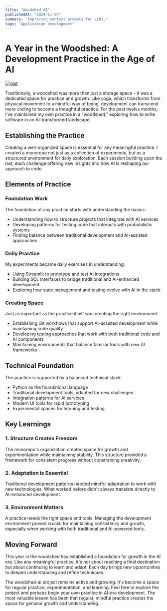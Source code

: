 ```yaml
---
title: "Woodshed AI"
publishedAt: "2024-11-07"
summary: "Improving context prompts for LLMs."
tags: "Application development"
---
```


# A Year in the Woodshed: A Development Practice in the Age of AI


[![gist](https://img.shields.io/badge/repo%20-8A2BE2)](https://github.com/mpazaryna/woodshed-ai)

Traditionally, a woodshed was more than just a storage space - it was a dedicated space for practice and growth. Like yoga, 
which transforms from physical movement to a mindful way of being, development can transcend mere coding to become a 
thoughtful practice. For the past twelve months, I've maintained my own practice in a "woodshed," exploring 
how to write software in an AI-transformed landscape.

## Establishing the Practice

Creating a well-organized space is essential for any meaningful practice. I created a monorepo not just as a collection 
of experiments, but as a structured environment for daily exploration. Each session building upon the last, each 
challenge offering new insights into how AI is reshaping our approach to code.

## Elements of Practice

### Foundation Work

The foundation of any practice starts with understanding the basics:
- Understanding how to structure projects that integrate with AI services
- Developing patterns for testing code that interacts with probabilistic systems
- Finding balance between traditional development and AI-assisted approaches

### Daily Practice

My experiments became daily exercises in understanding:
- Using Streamlit to prototype and test AI integrations
- Building SQL interfaces to bridge traditional and AI-enhanced development
- Exploring how state management and testing evolve with AI in the stack

### Creating Space

Just as important as the practice itself was creating the right environment:
- Establishing Git workflows that support AI-assisted development while maintaining code quality
- Developing testing approaches that work with both traditional code and AI components
- Maintaining environments that balance familiar tools with new AI frameworks

## Technical Foundation

The practice is supported by a balanced technical stack:
- Python as the foundational language
- Traditional development tools, adapted for new challenges
- Integration patterns for AI services
- Modern UI tools for rapid prototyping
- Experimental spaces for learning and testing

## Key Learnings

### 1. Structure Creates Freedom

The monorepo's organization created space for growth and experimentation while maintaining stability. This structure provided a 
framework for consistent progress without constraining creativity.

### 2. Adaptation is Essential

Traditional development patterns needed mindful adaptation to work with new technologies. What worked before didn't always 
translate directly to AI-enhanced development.

### 3. Environment Matters

A practice needs the right space and tools. Managing the development environment proved crucial for maintaining 
consistency and growth, especially when working with both traditional and AI-powered tools.

## Moving Forward

This year in the woodshed has established a foundation for growth in the AI era. Like any meaningful practice, it's not 
about reaching a final destination but about continuing to learn and adapt. Each day brings new opportunities 
to deepen understanding and refine techniques.

The woodshed-ai project remains active and growing. It's become a space for regular practice, 
experimentation, and learning. Feel free to explore the project and perhaps begin your own practice in 
AI-era development. The most valuable lesson has been that regular, mindful practice creates 
the space for genuine growth and understanding.